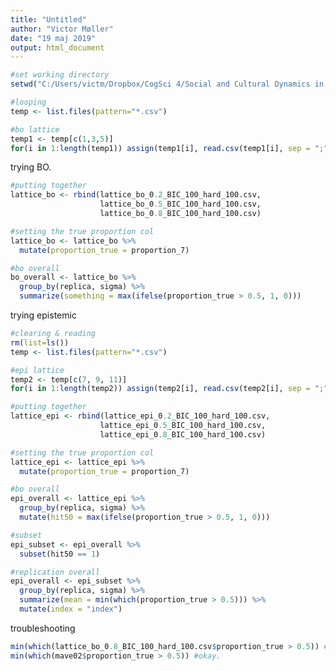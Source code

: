 ```yaml
---
title: "Untitled"
author: "Victor Møller"
date: "19 maj 2019"
output: html_document
---
```


```r
#set working directory
setwd("C:/Users/victm/Dropbox/CogSci 4/Social and Cultural Dynamics in Cognition/exam/CRUST-1/data/rfs50")

#looping 
temp <- list.files(pattern="*.csv")
```

```r
#bo lattice
temp1 <- temp[c(1,3,5)]
for(i in 1:length(temp1)) assign(temp1[i], read.csv(temp1[i], sep = ";"))

```

trying BO. 

```r

#putting together 
lattice_bo <- rbind(lattice_bo_0.2_BIC_100_hard_100.csv, 
                    lattice_bo_0.5_BIC_100_hard_100.csv,
                    lattice_bo_0.8_BIC_100_hard_100.csv)

#setting the true proportion col 
lattice_bo <- lattice_bo %>%
  mutate(proportion_true = proportion_7)

#bo overall 
bo_overall <- lattice_bo %>%
  group_by(replica, sigma) %>%
  summarize(something = max(ifelse(proportion_true > 0.5, 1, 0)))

```

trying epistemic

```r
#clearing & reading 
rm(list=ls())
temp <- list.files(pattern="*.csv")

#epi lattice
temp2 <- temp[c(7, 9, 11)]
for(i in 1:length(temp2)) assign(temp2[i], read.csv(temp2[i], sep = ";"))

#putting together 
lattice_epi <- rbind(lattice_epi_0.2_BIC_100_hard_100.csv, 
                    lattice_epi_0.5_BIC_100_hard_100.csv,
                    lattice_epi_0.8_BIC_100_hard_100.csv)

#setting the true proportion col 
lattice_epi <- lattice_epi %>%
  mutate(proportion_true = proportion_7)

#bo overall 
epi_overall <- lattice_epi %>%
  group_by(replica, sigma) %>%
  mutate(hit50 = max(ifelse(proportion_true > 0.5, 1, 0))) 

#subset 
epi_subset <- epi_overall %>%
  subset(hit50 == 1)

#replication overall 
epi_overall <- epi_subset %>%
  group_by(replica, sigma) %>%
  summarize(mean = min(which(proportion_true > 0.5))) %>%
  mutate(index = "index")

```

troubleshooting 

```r
min(which(lattice_bo_0.8_BIC_100_hard_100.csv$proportion_true > 0.5)) #doesn't work
min(which(mave02$proportion_true > 0.5)) #okay. 

```

